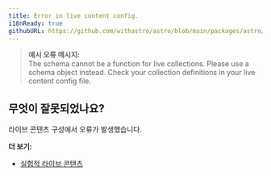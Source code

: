 ```yaml
---
title: Error in live content config.
i18nReady: true
githubURL: https://github.com/withastro/astro/blob/main/packages/astro/src/core/errors/errors-data.ts
---
```


> **예시 오류 메시지:**<br/>
The schema cannot be a function for live collections. Please use a schema object instead. Check your collection definitions in your live content config file.

## 무엇이 잘못되었나요?
라이브 콘텐츠 구성에서 오류가 발생했습니다.

**더 보기:**
-  [실험적 라이브 콘텐츠](https://astro.build/ko/reference/experimental-flags/live-content-collections/)
